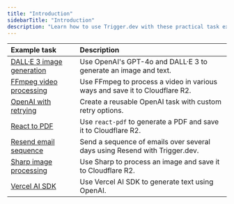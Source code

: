 ```yaml
---
title: "Introduction"
sidebarTitle: "Introduction"
description: "Learn how to use Trigger.dev with these practical task examples."
---
```


| Example task                                                  | Description                                                                 |
| :------------------------------------------------------------ | :-------------------------------------------------------------------------- |
| [DALL·E 3 image generation](/examples/dall-e3-generate-image) | Use OpenAI's GPT-4o and DALL·E 3 to generate an image and text.             |
| [FFmpeg video processing](/examples/ffmpeg-video-processing)  | Use FFmpeg to process a video in various ways and save it to Cloudflare R2. |
| [OpenAI with retrying](/examples/open-ai-with-retrying)       | Create a reusable OpenAI task with custom retry options.                    |
| [React to PDF](/examples/react-pdf)                           | Use `react-pdf` to generate a PDF and save it to Cloudflare R2.             |
| [Resend email sequence](/examples/resend-email-sequence)      | Send a sequence of emails over several days using Resend with Trigger.dev.  |
| [Sharp image processing](/examples/sharp-image-processing)    | Use Sharp to process an image and save it to Cloudflare R2.                 |
| [Vercel AI SDK](/examples/vercel-ai-sdk)                      | Use Vercel AI SDK to generate text using OpenAI.                            |
